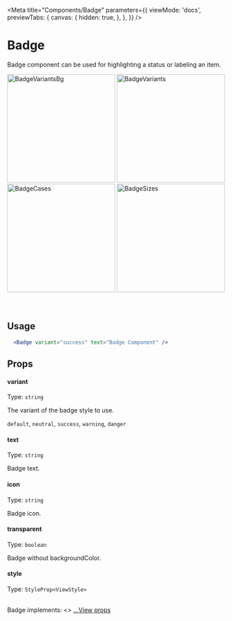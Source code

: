 
<Meta
  title="Components/Badge"
  parameters={{
    viewMode: 'docs',
    previewTabs: {
      canvas: {
        hidden: true,
      },
    },
  }}
/>

# Badge

Badge component can be used for highlighting a status or labeling an item.

<div
  style={{
    display: 'flex',
    flexWrap: 'wrap',
    justifyContent: 'center',
  }}>
  <img src={BadgeVariantsBg} width="250" alt="BadgeVariantsBg" />
  <img src={BadgeVariants} width="250" alt="BadgeVariants" />
  <img src={BadgeCases} width="250" alt="BadgeCases" />
  <img src={BadgeSizes} width="250" alt="BadgeSizes" />
</div>

<br/>
<br/>

## Usage

```jsx
  <Badge variant="success" text="Badge Component" />
```

## Props

#### variant

Type: `string`

The variant of the badge style to use.

`default`,
`neutral`,
`success`,
`warning`,
`danger`

#### text

Type: `string`

Badge text.

#### icon

Type: `string`

Badge icon.

#### transparent

Type: `boolean`

Badge without backgroundColor.

#### style

Type: `StyleProp<ViewStyle>`

<br />
Badge implements: <>
  <a href="https://reactnative.dev/docs/view#props" title="title">
    ...View props
  </a>
</>
